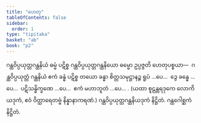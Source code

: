 ```yaml
---
title: "ဟေတု"
tableOfContents: false
sidebar:
  order: 1
type: "tipitaka"
basket: "ab"
book: "p2"
---
```



<DynamicBreadcrumb />

<Division number="117" book="p2" e="ch" v="38" p="203">

<Paragraph number="1883" book="p2">
ဂန္ထဝိပ္ပယုတ္တဂန္ထနိယံ ဓမ္မံ ပဋိစ္စ ဂန္ထဝိပ္ပယုတ္တဂန္ထနိယော ဓမ္မော ဥပ္ပဇ္ဇတိ ဟေတုပစ္စယာ—  ဂန္ထဝိပ္ပယုတ္တံ ဂန္ထနိယံ ဧကံ ခန္ဓံ ပဋိစ္စ တယော ခန္ဓာ စိတ္တသမုဋ္ဌာနဉ္စ ရူပံ …ပေ…  ဒွေ ခန္ဓေ …ပေ…  ပဋိသန္ဓိက္ခဏေ …ပေ…  ဧကံ မဟာဘူတံ …ပေ… . (ယထာ စူဠန္တရဒုကေ လောကိယဒုကံ, ဧဝံ ဝိတ္ထာရေတဗ္ဗံ နိန္နာနာကရဏံ.)

</Paragraph>
</Division>

<Paragraph number="1884" type="center" book="p2">
ဂန္ထဝိပ္ပယုတ္တဂန္ထနိယဒုကံ နိဋ္ဌိတံ.



</Paragraph>

<Paragraph number="1885" type="center" book="p2">
ဂန္ထဂေါစ္ဆကံ နိဋ္ဌိတံ.
</Paragraph>